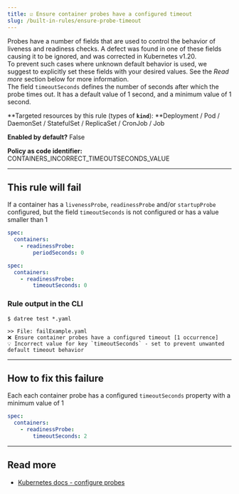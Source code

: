 ```yaml
---
title: ☑️ Ensure container probes have a configured timeout
slug: /built-in-rules/ensure-probe-timeout
---
```


Probes have a number of fields that are used to control the behavior of liveness and readiness checks. A defect was found in one of these fields causing it to be ignored, and was corrected in Kubernetes v1.20.  
To prevent such cases where unknown default behavior is used, we suggest to explicitly set these fields with your desired values. See the *Read more* section below for more information.  
The field `timeoutSeconds` defines the number of seconds after which the probe times out. It has a default value of 1 second, and a minimum value of 1 second.

**Targeted resources by this rule (types of **`kind`**): **Deployment / Pod / DaemonSet / StatefulSet / ReplicaSet / CronJob / Job

**Enabled by default?** False

**Policy as code identifier:** CONTAINERS_INCORRECT_TIMEOUTSECONDS_VALUE

---

## This rule will fail

If a container has a `livenessProbe`, `readinessProbe` and/or `startupProbe` configured, but the field `timeoutSeconds` is not configured or has a value smaller than 1

```yaml
spec:
  containers:
    - readinessProbe:
        periodSeconds: 0
```
```yaml
spec:
  containers:
    - readinessProbe:
        timeoutSeconds: 0
```

### Rule output in the CLI

```terminal
$ datree test *.yaml

>> File: failExample.yaml
❌ Ensure container probes have a configured timeout [1 occurrence]
💡 Incorrect value for key `timeoutSeconds` - set to prevent unwanted default timeout behavior
```

---

## How to fix this failure

Each each container probe has a configured `timeoutSeconds` property with a minimum value of 1

```yaml
spec:
  containers:
    - readinessProbe:
        timeoutSeconds: 2
```

---

## Read more

- [Kubernetes docs - configure probes](https://kubernetes.io/docs/tasks/configure-pod-container/configure-liveness-readiness-startup-probes/#configure-probes)